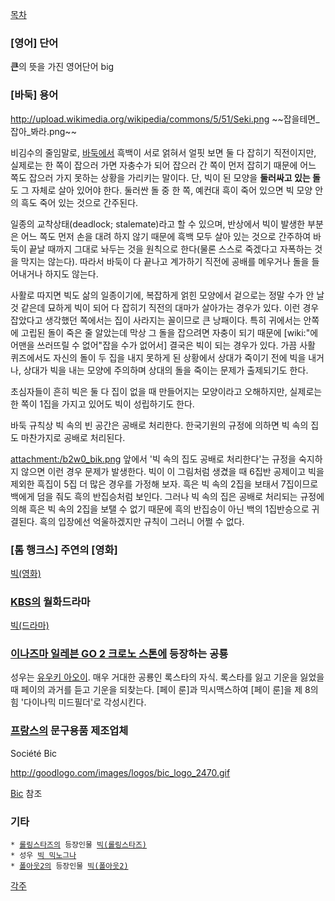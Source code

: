 [[목차]]

=== [영어] 단어 ===
'''큰'''의 뜻을 가진 영어단어 big

=== [바둑] 용어 ===
http://upload.wikimedia.org/wikipedia/commons/5/51/Seki.png
~~잡을테면_잡아_봐라.png~~

비김수의 줄임말로, [[바둑]]에서 흑백이 서로 얽혀서 얼핏 보면 둘 다 잡히기 직전이지만, 실제로는 한 쪽이 잡으러 가면 자충수가 되어 잡으러 간 쪽이 먼저 잡히기 때문에 어느 쪽도 잡으러 가지 못하는 상황을 가리키는 말이다. 단, 빅이 된 모양을 '''둘러싸고 있는 돌'''도 그 자체로 살아 있어야 한다. 둘러싼 돌 중 한 쪽, 예컨대 흑이 죽어 있으면 빅 모양 안의 흑도 죽어 있는 것으로 간주된다.

일종의 교착상태(deadlock; stalemate)라고 할 수 있으며, 반상에서 빅이 발생한 부분은 어느 쪽도 먼저 손을 대려 하지 않기 때문에 흑백 모두 살아 있는 것으로 간주하여 바둑이 끝날 때까지 그대로 놔두는 것을 원칙으로 한다(물론 스스로 죽겠다고 자폭하는 것을 막지는 않는다). 따라서 바둑이 다 끝나고 계가하기 직전에 공배를 메우거나 돌을 들어내거나 하지도 않는다.

사활로 따지면 빅도 삶의 일종이기에, 복잡하게 얽힌 모양에서 겉으로는 정말 수가 안 날 것 같은데 묘하게 빅이 되어 다 잡히기 직전의 대마가 살아가는 경우가 있다. 이런 경우 잡았다고 생각했던 쪽에서는 집이 사라지는 꼴이므로 큰 낭패이다. 특히 귀에서는 안쪽에 고립된 돌이 죽은 줄 알았는데 막상 그 돌을 잡으려면 자충이 되기 때문에 [wiki:"에어맨을 쓰러뜨릴 수 없어"잡을 수가 없어서] 결국은 빅이 되는 경우가 있다. 가끔 사활 퀴즈에서도 자신의 돌이 두 집을 내지 못하게 된 상황에서 상대가 죽이기 전에 빅을 내거나, 상대가 빅을 내는 모양에 주의하며 상대의 돌을 죽이는 문제가 출제되기도 한다.

초심자들이 흔히 빅은 둘 다 집이 없을 때 만들어지는 모양이라고 오해하지만, 실제로는 한 쪽이 1집을 가지고 있어도 빅이 성립하기도 한다.

바둑 규칙상 빅 속의 빈 공간은 공배로 처리한다. 한국기원의 규정에 의하면 빅 속의 집도 마찬가지로 공배로 처리된다.

attachment:/b2w0_bik.png
앞에서 '빅 속의 집도 공배로 처리한다'는 규정을 숙지하지 않으면 이런 경우 문제가 발생한다. 빅이 이 그림처럼 생겼을 때 6집반 공제이고 빅을 제외한 흑집이 5집 더 많은 경우를 가정해 보자. 흑은 빅 속의 2집을 보태서 7집이므로 백에게 덤을 줘도 흑의 반집승처럼 보인다. 그러나 빅 속의 집은 공배로 처리되는 규정에 의해 흑은 빅 속의 2집을 보탤 수 없기 때문에 흑의 반집승이 아닌 백의 1집반승으로 귀결된다. 흑의 입장에선 억울하겠지만 규칙이 그러니 어쩔 수 없다.

=== [톰 행크스] 주연의 [영화] ===
[[빅(영화)]]

=== [[KBS]]의 월화드라마 ===
[[빅(드라마)]]

===  [[이나즈마 일레븐 GO 2 크로노 스톤]]에 등장하는 공룡 ===
성우는 [[유우키 아오이]].
매우 거대한 공룡인 록스타의 자식. 록스타를 잃고 기운을 잃었을 때 페이의 과거를 듣고 기운을 되찾는다. [페이 룬]과 믹시맥스하여 [페이 룬]을 제 8의 힘 '다이나믹 미드필더'로 각성시킨다.

=== [[프랑스]]의 문구용품 제조업체 ===
Société Bic

http://goodlogo.com/images/logos/bic_logo_2470.gif

[[Bic]] 참조
=== 기타 ===
 * [[롤링스타즈]]의 등장인물 [[빅(롤링스타즈)]]
 * 성우 [[빅 믹노그나]]
 * [[폴아웃2]]의 등장인물 [[빅(폴아웃2)]]
[[각주]]
